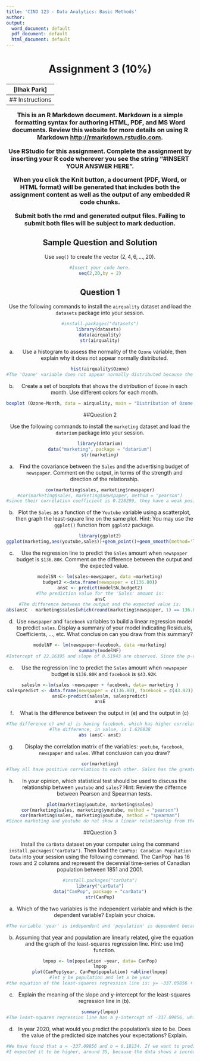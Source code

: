```yaml
---
title: 'CIND 123 - Data Analytics: Basic Methods'
author: 
output:
  word_document: default
  pdf_document: default
  html_document: default
---
```

<center> <h1> Assignment 3 (10%) </h1> </center>
<center>  <h3> [Ilhak Park] </h2> </center>
---
## Instructions 

This is an R Markdown document. Markdown is a simple formatting syntax for authoring HTML, PDF, and MS Word documents. Review this website for more details on using R Markdown <http://rmarkdown.rstudio.com>.

Use RStudio for this assignment. Complete the assignment by inserting your R code wherever you see the string "#INSERT YOUR ANSWER HERE".

When you click the **Knit** button, a document (PDF, Word, or HTML format) will be generated that includes both the assignment content as well as the output of any embedded R code chunks.

Submit **both**  the rmd and generated output files. Failing to submit both files will be subject to mark deduction.

## Sample Question and Solution

Use `seq()` to create the vector $(2,4,6,\ldots,20)$.

```r
#Insert your code here.
seq(2,20,by = 2)
```


## Question 1

Use the following commands to install the `airquality` dataset and load the `datasets` package into your session.
```r
#install.packages("datasets")
library(datasets) 
data(airquality)
str(airquality)
```


a) Use a histogram to assess the normality of the `Ozone` variable, then explain why it does not appear normally distributed.
```r
hist(airquality$Ozone)
#The 'Ozone' variable does not appear normally distributed because the distribution is right skewed. When the histogram skews in such a way that its right side is longer than the left side, as shown, its mean is greater than its median and mode.
```

b) Create a set of boxplots that shows the distribution of `Ozone` in each month. 
Use different colors for each month.
```r
boxplot (Ozone~Month, data = airquality, main = "Distribution of Ozone in each month", xlab = "Month", ylab="Ozone Level", col = c(rep("blue"),rep("darkred"),rep("pink"),rep("darkgreen"),rep("orange")))
```



##Question 2

Use the following commands to install the `marketing` dataset and load the `datarium` package into your session.
```r
library(datarium)
data("marketing", package = "datarium")
str(marketing)
```

a)  Find the covariance between the `Sales` and the advertising budget of `newspaper`. Comment on the output, in terms of the strength and direction of the relationship.
```r
cov(marketing$sales, marketing$newspaper)
#cor(marketing$sales, marketing$newspaper, method = "pearson")
#since their correlation coefficient is 0.228299, they have a weak positive association.
```

b) Plot the `Sales` as a function of the `Youtube` variable using a scatterplot, then graph the least-square line on the same plot. 
Hint: You may use the `ggplot()` function from `ggplot2` package. 

```r
library(ggplot2)
ggplot(marketing,aes(youtube,sales))+geom_point()+geom_smooth(method='lm', formula = y~x)
```

c) Use the regression line to predict the `Sales` amount when `newspaper` budget is `$136.80K`. Comment on the difference between the output and the expected value. 
```r
modelSN <- lm(sales~newspaper, data =marketing)
budget2 <-data.frame(newspaper = c(136.80))
ansC <- predict(modelSN,budget2)
#The prediction value for the 'Sales' amount is:
ansC
#The difference between the output and the expected value is:
abs(ansC - marketing$sales[which(round(marketing$newspaper, 1) == 136.80)])
```

d) Use `newspaper` and `facebook` variables to build a linear regression model to predict `sales`. Display a summary of your model indicating Residuals, Coefficients, ..., etc. What conclusion can you draw from this summary?
```r
modelNF <- lm(newspaper~facebook, data =marketing)
summary(modelNF)
#Intercept of 22.16395 and slope of 0.51943 are observed. Since the p-value is less than 5% for the intercept and slope, we can conclude that the result is highly significant. Also, R-squared value is determined to be 0.1254.
```

e) Use the regression line to predict the `Sales` amount when `newspaper` budget is `$136.80K` and `facebook` is `$43.92K`.
```r
saleslm <-lm(sales ~newspaper + facebook, data= marketing )
salespredict <- data.frame(newspaper = c(136.80), facebook = c(43.92))
ansE<-predict(saleslm, salespredict)
ansE
```

f) What is the difference between the output in (e) and the output in (c)
```r
#The difference c) and e) is having facebook, which has higher correlation coefficient to sales than newspaper. Therefore, the output e) is more close to the original dataset value, 15, than the output from c).
#The difference, in value, is 1.626038
abs (ansC- ansE)
```

g) Display the correlation matrix of the variables: `youtube`, `facebook`, `newspaper` and `sales`. What conclusion can you draw?
```r
cor(marketing)
#They all have positive correlation to each other. Sales has the greatest correlation with Youtube and has the weakest correlation with newspaper. 
```

h) In your opinion, which statistical test should be used to discuss the relationship between `youtube` and `sales`?
Hint:  Review the differnce between Pearson and Spearman tests.
```r
plot(marketing$youtube, marketing$sales)
cor(marketing$sales, marketing$youtube, method = "pearson")
cor(marketing$sales, marketing$youtube, method = "spearman")
#Since marketing and youtube do not show a linear relationship from the plot graph, it is better to use Spearman test than Pearson test. And the Spearman test provides a higher correlation coefficient between youtube and sales.
```


##Question 3

Install the `carData` dataset on your computer using the command `install.packages("carData")`. Then load the `CanPop: Canadian Population Data` into your session using the following command.  The CanPop` has 16 rows and 2 columns and represent the decennial time-series of Canadian population between 1851 and 2001.
```r
#install.packages("carData")
library("carData")
data("CanPop", package = "carData")
str(CanPop)
```

a) Which of the two variables is the independent variable and which is the dependent variable? Explain your choice.
```r
#The variable 'year' is independent and 'population' is dependent because the population changes each value of year. 
```

b) Assuming that year and population are linearly related, give the equation and the graph of the least-squares regression line.
Hint: use lm() function.
```r
lmpop <- lm(population ~year, data= CanPop)
lmpop
plot(CanPop$year, CanPop$population) +abline(lmpop)
#let y be population and let x be year
#the equation of the least-squares regression line is: y= -337.09856 + 0.18134*x
```

c) Explain the meaning of the slope and y-intercept for the least-squares regression line in (b).
```r
summary(lmpop)
#The least-squares regression line has a y-intercept of -337.09856, which is the point where the line crosses the vertical y-axis and has a slope of 0.18134, which is the steepness of the line in the graph. The R-Squared measure of 0.919 shows that the line is well fitted with the given data.
```

d) In year 2020, what would you predict the population's size to be.  Does the value of the predicted size matches your expectations? Explain.
```r
#We have found that a = -337.09856 and b = 0.18134. If we want to predict y from the least squares estimator equation, then y= -337.09856 + 0.18134*(2020), the predicted size would be about 29.20824.
#I expected it to be higher, around 35, because the data shows a increasing trend of population. One of the reasons that my expectation was off is because the size of the data is small.
```